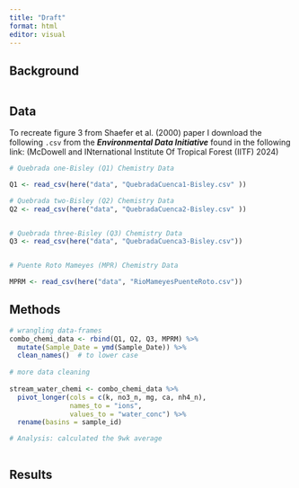 ```yaml
---
title: "Draft"
format: html
editor: visual
---
```


## Background

```r

```

## Data

To recreate figure 3 from Shaefer et al. (2000) paper I download the following `.csv` from the ***Environmental Data Initiative*** found in the following link: (McDowell and INternational Institute Of Tropical Forest (IITF) 2024)

```r
# Quebrada one-Bisley (Q1) Chemistry Data

Q1 <- read_csv(here("data", "QuebradaCuenca1-Bisley.csv" ))

# Quebrada two-Bisley (Q2) Chemistry Data  
Q2 <- read_csv(here("data", "QuebradaCuenca2-Bisley.csv" ))


# Quebrada three-Bisley (Q3) Chemistry Data  
Q3 <- read_csv(here("data", "QuebradaCuenca3-Bisley.csv"))


# Puente Roto Mameyes (MPR) Chemistry Data

MPRM <- read_csv(here("data", "RioMameyesPuenteRoto.csv"))
```

## Methods

```r
# wrangling data-frames
combo_chemi_data <- rbind(Q1, Q2, Q3, MPRM) %>% 
  mutate(Sample_Date = ymd(Sample_Date)) %>% 
  clean_names()  # to lower case
  
# more data cleaning
  
stream_water_chemi <- combo_chemi_data %>% 
  pivot_longer(cols = c(k, no3_n, mg, ca, nh4_n), 
               names_to = "ions",
               values_to = "water_conc") %>% 
  rename(basins = sample_id) 

# Analysis: calculated the 9wk average



```

## Results

```r

```
